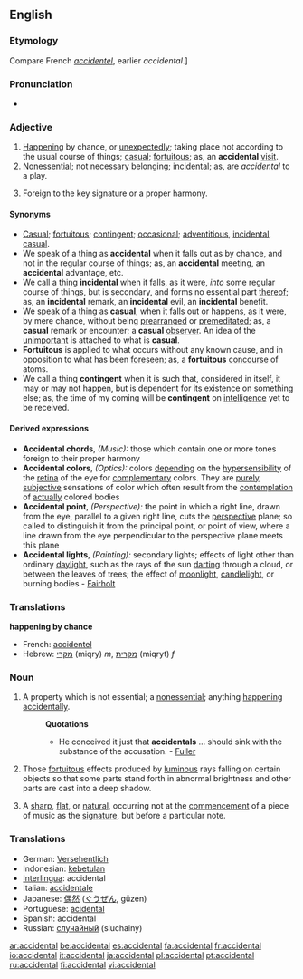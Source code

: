 ==English==

===Etymology===
Compare French ''[[accidentel]]'', earlier ''accidental''.]

===Pronunciation===
*{{audio|en-us-accidental.ogg|Audio (US)}}


===Adjective===
{{en-adj}}

#[[happening|Happening]] by chance, or [[unexpectedly]]; taking place not according to the usual course of things; [[casual]]; [[fortuitous]]; as, an '''accidental''' [[visit]].
#[[nonessential|Nonessential]]; not necessary belonging; [[incidental]]; as, are ''accidental'' to a play.
#{{music}} Foreign to the key signature or a proper harmony.

====Synonyms====
*[[Casual]]; [[fortuitous]]; [[contingent]]; [[occasional]]; [[adventitious]], [[incidental]], [[casual]]. 
*We speak of a thing as '''accidental''' when it falls out as by chance, and not in the regular course of things; as, an '''accidental''' meeting, an '''accidental''' advantage, etc. 
*We call a thing '''incidental''' when it falls, as it were, ''into'' some regular course of things, but is secondary, and forms no essential part [[thereof]]; as, an '''incidental''' remark, an '''incidental''' evil, an '''incidental''' benefit. 
*We speak of a thing as '''casual''', when it falls out or happens, as it were, by mere chance, without being [[prearranged]] or [[premeditated]]; as, a '''casual''' remark or encounter; a '''casual''' [[observer]]. An idea of the [[unimportant]] is attached to what is '''casual'''. 
*'''Fortuitous''' is applied to what occurs without any known cause, and in opposition to what has been [[foreseen]]; as, a '''fortuitous''' [[concourse]] of atoms. 
*We call a thing '''contingent''' when it is such that, considered in itself, it may or may not happen, but is dependent for its existence on something else; as, the time of my coming will be '''contingent''' on [[intelligence]] yet to be received.

====Derived expressions====
*'''Accidental chords''', ''(Music):'' those which contain one or more tones foreign to their proper harmony
*'''Accidental colors''', ''(Optics):'' colors [[depending]] on the [[hypersensibility]] of the [[retina]] of the eye for [[complementary]] colors. They are [[purely]] [[subjective]] sensations of color which often result from the [[contemplation]] of [[actually]] colored bodies
*'''Accidental point''', ''(Perspective):'' the point in which a right line, drawn from the eye, parallel to a given right line, cuts the [[perspective]] plane; so called to distinguish it from the principal point, or point of view, where a line drawn from the eye perpendicular to the perspective plane meets this plane
*'''Accidental lights''', ''(Painting):'' secondary lights; effects of light other than ordinary [[daylight]], such as the rays of the sun [[darting]] through a cloud, or between the leaves of trees; the effect of [[moonlight]], [[candlelight]], or burning bodies - [[Fairholt]]

===Translations===
'''happening by chance'''
*French: [[accidentel]]
*Hebrew: [[מקרי]] (miqry) ''m'', [[מקרית]] (miqryt) ''f''

===Noun===
{{en-noun}}

#A property which is not essential; a [[nonessential]]; anything [[happening]] [[accidentally]].
#:'''Quotations'''
#:*He conceived it just that '''accidentals''' ... should sink with the substance of the accusation. - [[Fuller]]
#{{italbrac|in plural|painting}} Those [[fortuitous]] effects produced by [[luminous]] rays falling on certain objects so that some parts stand forth in abnormal brightness and other parts are cast into a deep shadow.
# {{music}} A [[sharp]], [[flat]], or [[natural]], occurring not at the [[commencement]] of a piece of music as the [[signature]], but before a particular note.

===Translations===
*German: [[Versehentlich]]
*Indonesian: [[kebetulan]]
*[[Interlingua]]: accidental
*Italian: [[accidentale]]
*Japanese: [[偶然]] ([[ぐうぜん]], gūzen)
*Portuguese: [[acidental]]
*Spanish: accidental
*Russian: [[случайный]] (sluchainy)

[[ar:accidental]]
[[be:accidental]]
[[es:accidental]]
[[fa:accidental]]
[[fr:accidental]]
[[io:accidental]]
[[it:accidental]]
[[ja:accidental]]
[[pl:accidental]]
[[pt:accidental]]
[[ru:accidental]]
[[fi:accidental]]
[[vi:accidental]]